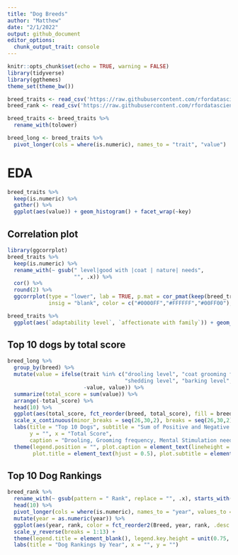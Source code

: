 ```yaml
---
title: "Dog Breeds"
author: "Matthew"
date: "2/1/2022"
output: github_document
editor_options: 
  chunk_output_trait: console
---
```


```r
knitr::opts_chunk$set(echo = TRUE, warning = FALSE)
library(tidyverse)
library(ggthemes)
theme_set(theme_bw())
```


```r
breed_traits <- read_csv('https://raw.githubusercontent.com/rfordatascience/tidytuesday/master/data/2022/2022-02-01/breed_traits.csv')
breed_rank <- read_csv('https://raw.githubusercontent.com/rfordatascience/tidytuesday/master/data/2022/2022-02-01/breed_rank.csv')

breed_traits <- breed_traits %>%
  rename_with(tolower)

breed_long <- breed_traits %>%
  pivot_longer(cols = where(is.numeric), names_to = "trait", "value")
```


# EDA
```r
breed_traits %>%
  keep(is.numeric) %>%
  gather() %>%
  ggplot(aes(value)) + geom_histogram() + facet_wrap(~key)
```


## Correlation plot
```r
library(ggcorrplot)
breed_traits %>%
  keep(is.numeric) %>%
  rename_with(~ gsub(" level|good with |coat | nature| needs",
                     "", .x)) %>%
  cor() %>%
  round(2) %>%
  ggcorrplot(type = "lower", lab = TRUE, p.mat = cor_pmat(keep(breed_traits, is.numeric)), 
             insig = "blank", color = c("#0000FF","#FFFFFF","#00FF00"), lab_size = 3.5)

breed_traits %>%
  ggplot(aes(`adaptability level`, `affectionate with family`)) + geom_count()
```


## Top 10 dogs by total score
```r
breed_long %>%
  group_by(breed) %>%
  mutate(value = ifelse(trait %in% c("drooling level", "coat grooming frequency", 
                                     "shedding level", "barking level", "mental stimulation needs"),
                        -value, value)) %>%
  summarize(total_score = sum(value)) %>%
  arrange(-total_score) %>% 
  head(10) %>%
  ggplot(aes(total_score, fct_reorder(breed, total_score), fill = breed)) + geom_col() + theme_pander() + 
  scale_x_continuous(minor_breaks = seq(26,30,2), breaks = seq(26,30,2), limits = c(0,30)) +
  labs(title = "Top 10 Dogs", subtitle = "Sum of Positive and Negative Trait Scores",
       y = "", x = "Total Score", 
       caption = "Drooling, Grooming frequency, Mental Stimulation needs, Shedding and Barking = Negative Scores") +
  theme(legend.position = "", plot.caption = element_text(lineheight = 0.5), 
        plot.title = element_text(hjust = 0.5), plot.subtitle = element_text(hjust = 0.5))
```


## Top 10 Dog Rankings
```r
breed_rank %>%
  rename_with(~ gsub(pattern = " Rank", replace = "", .x), starts_with("20")) %>%
  head(10) %>%
  pivot_longer(cols = where(is.numeric), names_to = "year", values_to = "rank") %>%
  mutate(year = as.numeric(year)) %>%
  ggplot(aes(year, rank, color = fct_reorder2(Breed, year, rank, .desc = FALSE))) + geom_line() + geom_point() +
  scale_y_reverse(breaks = 1:13) + 
  theme(legend.title = element_blank(), legend.key.height = unit(0.75,'cm')) +
  labs(title = "Dog Rankings by Year", x = "", y = "")
  
```



